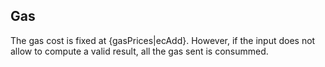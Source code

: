 ## Gas

The gas cost is fixed at {gasPrices|ecAdd}. However, if the input does not allow to compute a valid result, all the gas sent is consummed.

